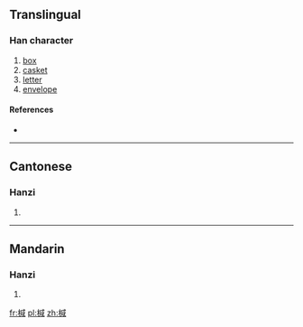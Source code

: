 ==Translingual==

===Han character===
{{Han char|rn=75|rad=木|as=09|sn=13|four=4395<sub>0</sub>|canj=木戈竹口 (DIHR)}}

# [[box]]
# [[casket]]
# [[letter]]
# [[envelope]]

====References====
* {{Han ref|kx=0537.270|dkj=15079|dj=0925.110|hdz=21246.030|uh=6937|ud=26935|bh=DDEC|bd=56812}}

----

==Cantonese==

===Hanzi===
{{yue-hanzi|jyut=|y=gaam1}}

# {{defn|Cantonese|sort=木09}}

----

==Mandarin==

===Hanzi===
{{cmn-hanzi|pin=[[jiān]] ([[jian1]])|wg=chien<sup>1</sup>}}

# {{defn|Mandarin|sort=木09}}

[[fr:椷]]
[[pl:椷]]
[[zh:椷]]